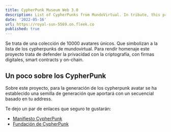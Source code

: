 ```yaml
---
title: CypherPunk Museum Web 3.0
description: List of CypherPunks from MundoVirtual. In tribute, this project aims to defend privacy through cryptography, digital signatures, smart contracts, and on-chain.
date: '2022-05-16'
url: https://royal-sun-5569.on.fleek.co
published: true
---
```


Se trata de una colección de 10000 avatares únicos. Que simbolizan a la lista de los cypherpunks de mundovirtual. Para rendir homenaje este proyecto trata de defender la privacidad con la criptografía, con firmas digitales, smart contracts y on-chain.

## Un poco sobre los CypherPunk

Sobre este proyecto, para la generación de los cypherpunk avatar se ha establecido una semilla de generación que aportará con un secuencial basado en tu address.

Te dejo un par de enlaces que seguro te gustarán:

- [Manifiesto CypherPunk](https://nakamotoinstitute.org/static/docs/cypherpunk-manifesto.txt)
- [Fundación de CypherPunk](https://platzi.com/clases/2836-audiocurso-cypherpunks/47051-tim-may-y-la-fundacion-de-los-cypherpunks/)
